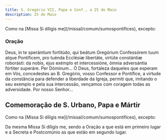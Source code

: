 ```yaml
---
title: S. Gregório VII, Papa e Conf., a 25 de Maio
description: 25 de Maio
---
```


<aside>
  Como na [Missa Si díligis me](/missal/comum/sumospontifices), excepto:
</aside>

### Oração

<div class="side-by-side not-content">
  <span>
    Deus, in te sperántium fortitúdo, qui beátum Gregórium Confessórem tuum
    atque Pontíficem, pro tuénda Ecclésiæ libertáte, virtúte constántiæ
    roborásti: da nobis, ejus exémplo et intercessióne, ómnia adversántia
    fórtiter superáre. Per Dóminum...
  </span>
  <span>
    Ó Deus, fortaleza daqueles que esperam em Vós, concedestes ao B. Gregório,
    vosso Confessor e Pontífice, a virtude da constância para defender a
    liberdade da Igreja, permiti que, imitando o seu exemplo e pela sua
    intercessão, vençamos com coragem todas as adversidade. Por nosso Senhor...
  </span>
</div>

## Comemoração de S. Urbano, Papa e Mártir

<aside>
Como na [Missa Si díligis me](/missal/comum/sumospontifices), excepto:

Da mesma Missa Si díligis me, sendo a Oração a que está em primeiro lugar e a Secreta e Postcomúnio as que estão em segundo lugar.

</aside>
